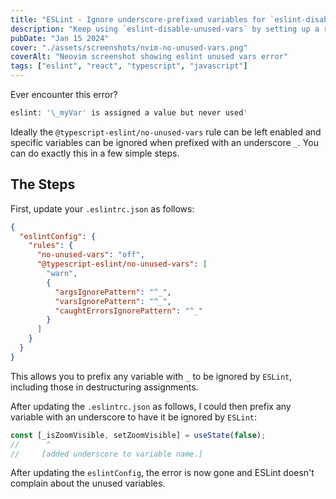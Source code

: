 ```yaml
---
title: "ESLint - Ignore underscore-prefixed variables for `eslint-disable-unused-vars` rule"
description: "Keep using `eslint-disable-unused-vars` by setting up a rule to ignore underscore-prefixed variables."
pubDate: "Jan 15 2024"
cover: "./assets/screenshots/nvim-no-unused-vars.png"
coverAlt: "Neovim screenshot showing eslint unused vars error"
tags: ["eslint", "react", "typescript", "javascript"]
---
```



Ever encounter this error?
```sh
eslint: '\_myVar' is assigned a value but never used'
```
Ideally the `@typescript-eslint/no-unused-vars` rule can be left enabled
and specific variables can be ignored when prefixed with an underscore `_`. You
can do exactly this in a few simple steps.

## The Steps

First, update your `.eslintrc.json` as follows:

```json
{
  "eslintConfig": {
    "rules": {
      "no-unused-vars": "off",
      "@typescript-eslint/no-unused-vars": [
        "warn",
        {
          "argsIgnorePattern": "^_",
          "varsIgnorePattern": "^_",
          "caughtErrorsIgnorePattern": "^_"
        }
      ]
    }
  }
}
```

This allows you to prefix any variable with `_` to be ignored by `ESLint`,
including those in destructuring assignments.

After updating the `.eslintrc.json` as follows, I could then prefix any
  variable with an underscore to have it be ignored by `ESLint`:

```js annotate
const [_isZoomVisible, setZoomVisible] = useState(false);
//      ^
//     [added underscore to variable name.]
```

After updating the `eslintConfig`, the error is now gone and ESLint doesn't
complain about the unused variables.
